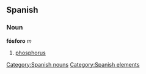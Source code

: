 == Spanish == {{wikipediaAlt|phosphorus}}
=== Noun ===
'''fósforo''' ''m''
# [[phosphorus]]

[[Category:Spanish nouns]]
[[Category:Spanish elements]]
